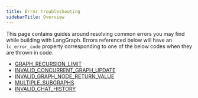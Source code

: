 ```yaml
---
title: Error troubleshooting
sidebarTitle: Overview
---
```



<AlphaCallout />

This page contains guides around resolving common errors you may find while building with LangGraph.
Errors referenced below will have an `lc_error_code` property corresponding to one of the below codes when they are thrown in code.

* [GRAPH_RECURSION_LIMIT](/oss/javascript/langgraph/GRAPH_RECURSION_LIMIT)
* [INVALID_CONCURRENT_GRAPH_UPDATE](/oss/javascript/langgraph/INVALID_CONCURRENT_GRAPH_UPDATE)
* [INVALID_GRAPH_NODE_RETURN_VALUE](/oss/javascript/langgraph/INVALID_GRAPH_NODE_RETURN_VALUE)
* [MULTIPLE_SUBGRAPHS](/oss/javascript/langgraph/MULTIPLE_SUBGRAPHS)
* [INVALID_CHAT_HISTORY](/oss/javascript/langgraph/INVALID_CHAT_HISTORY)
